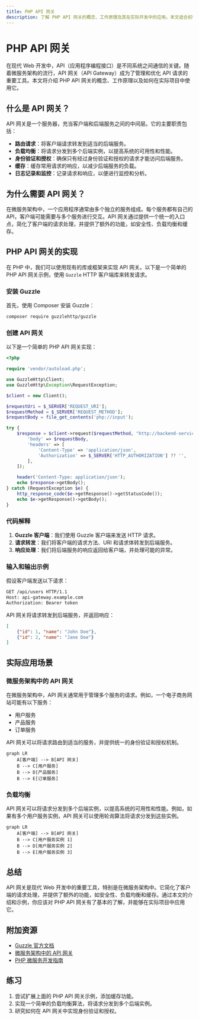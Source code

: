 ```yaml
---
title: PHP API 网关
description: 了解 PHP API 网关的概念、工作原理及其在实际开发中的应用。本文适合初学者，包含代码示例和实际案例。
---
```


# PHP API 网关

在现代 Web 开发中，API（应用程序编程接口）是不同系统之间通信的关键。随着微服务架构的流行，API 网关（API Gateway）成为了管理和优化 API 请求的重要工具。本文将介绍 PHP API 网关的概念、工作原理以及如何在实际项目中使用它。

## 什么是 API 网关？

API 网关是一个服务器，充当客户端和后端服务之间的中间层。它的主要职责包括：

- **路由请求**：将客户端请求转发到适当的后端服务。
- **负载均衡**：将请求分发到多个后端实例，以提高系统的可用性和性能。
- **身份验证和授权**：确保只有经过身份验证和授权的请求才能访问后端服务。
- **缓存**：缓存常用请求的响应，以减少后端服务的负载。
- **日志记录和监控**：记录请求和响应，以便进行监控和分析。

## 为什么需要 API 网关？

在微服务架构中，一个应用程序通常由多个独立的服务组成。每个服务都有自己的 API，客户端可能需要与多个服务进行交互。API 网关通过提供一个统一的入口点，简化了客户端的请求处理，并提供了额外的功能，如安全性、负载均衡和缓存。

## PHP API 网关的实现

在 PHP 中，我们可以使用现有的库或框架来实现 API 网关。以下是一个简单的 PHP API 网关示例，使用 `Guzzle` HTTP 客户端库来转发请求。

### 安装 Guzzle

首先，使用 Composer 安装 Guzzle：

```bash
composer require guzzlehttp/guzzle
```

### 创建 API 网关

以下是一个简单的 PHP API 网关实现：

```php
<?php

require 'vendor/autoload.php';

use GuzzleHttp\Client;
use GuzzleHttp\Exception\RequestException;

$client = new Client();

$requestUri = $_SERVER['REQUEST_URI'];
$requestMethod = $_SERVER['REQUEST_METHOD'];
$requestBody = file_get_contents('php://input');

try {
    $response = $client->request($requestMethod, "http://backend-service" . $requestUri, [
        'body' => $requestBody,
        'headers' => [
            'Content-Type' => 'application/json',
            'Authorization' => $_SERVER['HTTP_AUTHORIZATION'] ?? '',
        ],
    ]);

    header('Content-Type: application/json');
    echo $response->getBody();
} catch (RequestException $e) {
    http_response_code($e->getResponse()->getStatusCode());
    echo $e->getResponse()->getBody();
}
```

### 代码解释

1. **Guzzle 客户端**：我们使用 Guzzle 客户端来发送 HTTP 请求。
2. **请求转发**：我们将客户端的请求方法、URI 和请求体转发到后端服务。
3. **响应处理**：我们将后端服务的响应返回给客户端，并处理可能的异常。

### 输入和输出示例

假设客户端发送以下请求：

```bash
GET /api/users HTTP/1.1
Host: api-gateway.example.com
Authorization: Bearer token
```

API 网关将请求转发到后端服务，并返回响应：

```json
[
    {"id": 1, "name": "John Doe"},
    {"id": 2, "name": "Jane Doe"}
]
```

## 实际应用场景

### 微服务架构中的 API 网关

在微服务架构中，API 网关通常用于管理多个服务的请求。例如，一个电子商务网站可能有以下服务：

- 用户服务
- 产品服务
- 订单服务

API 网关可以将请求路由到适当的服务，并提供统一的身份验证和授权机制。

```mermaid
graph LR
    A[客户端] --> B[API 网关]
    B --> C[用户服务]
    B --> D[产品服务]
    B --> E[订单服务]
```

### 负载均衡

API 网关可以将请求分发到多个后端实例，以提高系统的可用性和性能。例如，如果有多个用户服务实例，API 网关可以使用轮询算法将请求分发到这些实例。

```mermaid
graph LR
    A[客户端] --> B[API 网关]
    B --> C[用户服务实例 1]
    B --> D[用户服务实例 2]
    B --> E[用户服务实例 3]
```

## 总结

API 网关是现代 Web 开发中的重要工具，特别是在微服务架构中。它简化了客户端的请求处理，并提供了额外的功能，如安全性、负载均衡和缓存。通过本文的介绍和示例，你应该对 PHP API 网关有了基本的了解，并能够在实际项目中应用它。

## 附加资源

- [Guzzle 官方文档](https://docs.guzzlephp.org/en/stable/)
- [微服务架构中的 API 网关](https://microservices.io/patterns/apigateway.html)
- [PHP 微服务开发指南](https://www.php.net/manual/en/book.microservices.php)

## 练习

1. 尝试扩展上面的 PHP API 网关示例，添加缓存功能。
2. 实现一个简单的负载均衡算法，将请求分发到多个后端实例。
3. 研究如何在 API 网关中实现身份验证和授权。
